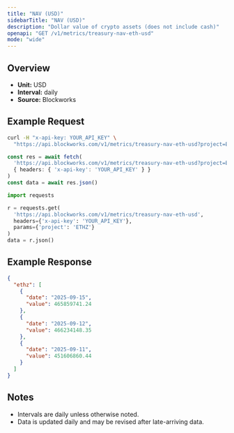 ```yaml
---
title: "NAV (USD)"
sidebarTitle: "NAV (USD)"
description: "Dollar value of crypto assets (does not include cash)"
openapi: "GET /v1/metrics/treasury-nav-eth-usd"
mode: "wide"
---
```


## Overview

- **Unit:** USD
- **Interval:** daily
- **Source:** Blockworks

## Example Request

<CodeGroup>

```bash cURL
curl -H "x-api-key: YOUR_API_KEY" \
  "https://api.blockworks.com/v1/metrics/treasury-nav-eth-usd?project=ETHZ"
```

```typescript TypeScript
const res = await fetch(
  'https://api.blockworks.com/v1/metrics/treasury-nav-eth-usd?project=ETHZ',
  { headers: { 'x-api-key': 'YOUR_API_KEY' } }
)
const data = await res.json()
```

```python Python
import requests

r = requests.get(
  'https://api.blockworks.com/v1/metrics/treasury-nav-eth-usd',
  headers={'x-api-key': 'YOUR_API_KEY'},
  params={'project': 'ETHZ'}
)
data = r.json()
```

</CodeGroup>

## Example Response

```json
{
  "ethz": [
    {
      "date": "2025-09-15",
      "value": 465859741.24
    },
    {
      "date": "2025-09-12",
      "value": 466234148.35
    },
    {
      "date": "2025-09-11",
      "value": 451606860.44
    }
  ]
}
```

## Notes
- Intervals are daily unless otherwise noted.
- Data is updated daily and may be revised after late-arriving data.